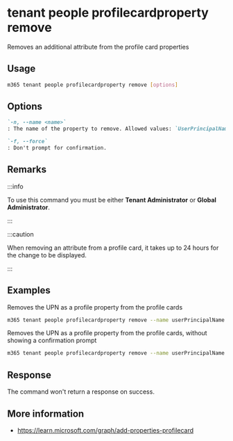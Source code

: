 
# tenant people profilecardproperty remove

Removes an additional attribute from the profile card properties

## Usage

```sh
m365 tenant people profilecardproperty remove [options]
```

## Options

```md definition-list
`-n, --name <name>`
: The name of the property to remove. Allowed values: `UserPrincipalName`, `Fax`, `StreetAddress`, `PostalCode`, `StateOrProvince`, `Alias`, `customAttribute1`, `customAttribute2`, `customAttribute3`, `customAttribute4`, `customAttribute5`, `customAttribute6`, `customAttribute7`, `customAttribute8`, `customAttribute9`, `customAttribute10`, `customAttribute11`, `customAttribute12`, `customAttribute13`, `customAttribute14`, `customAttribute15`.

`-f, --force`
: Don't prompt for confirmation.
```

<Global />

## Remarks

:::info

To use this command you must be either **Tenant Administrator** or **Global Administrator**.

:::

:::caution

When removing an attribute from a profile card, it takes up to 24 hours for the change to be displayed.

:::

## Examples

Removes the UPN as a profile property from the profile cards

```sh
m365 tenant people profilecardproperty remove --name userPrincipalName
```

Removes the UPN as a profile property from the profile cards, without showing a confirmation prompt

```sh
m365 tenant people profilecardproperty remove --name userPrincipalName --force
```

## Response

The command won't return a response on success.

## More information

- https://learn.microsoft.com/graph/add-properties-profilecard
